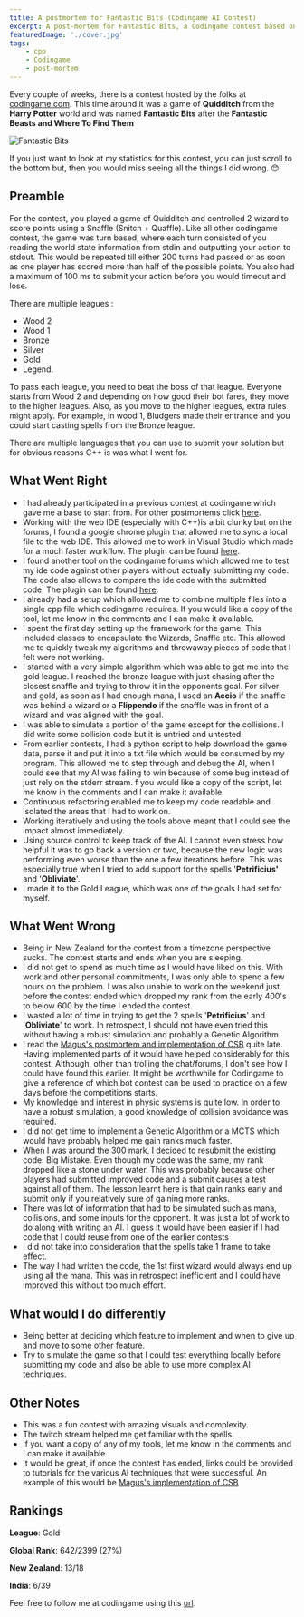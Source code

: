 ```yaml
---
title: A postmortem for Fantastic Bits (Codingame AI Contest)
excerpt: A post-mortem for Fantastic Bits, a Codingame contest based on Quidditch from Harry Potter.
featuredImage: './cover.jpg'
tags:
    - cpp
    - Codingame
    - post-mortem
---
```


Every couple of weeks, there is a contest hosted by the folks at [codingame.com](http://www.codingame.com). This time around it was a game of **Quidditch** from the **Harry Potter** world and was named **Fantastic Bits** after the **Fantastic Beasts and Where To Find Them**

![Fantastic Bits](./cover.jpg)

If you just want to look at my statistics for this contest, you can just scroll to the bottom but, then you would miss seeing all the things I did wrong. 😊

## Preamble

For the contest, you played a game of Quidditch and controlled 2 wizard to score points using a Snaffle (Snitch + Quaffle). Like all other codingame contest, the game was turn based, where each turn consisted of you reading the world state information from stdin and outputting your action to stdout. This would be repeated till either 200 turns had passed or as soon as one player has scored more than half of the possible points. You also had a maximum of 100 ms to submit your action before you would timeout and lose.

There are multiple leagues :

-   Wood 2
-   Wood 1
-   Bronze
-   Silver
-   Gold
-   Legend.

To pass each league, you need to beat the boss of that league. Everyone starts from Wood 2 and depending on how good their bot fares, they move to the higher leagues. Also, as you move to the higher leagues, extra rules might apply. For example, in wood 1, Bludgers made their entrance and you could start casting spells from the Bronze league.

There are multiple languages that you can use to submit your solution but for obvious reasons C++ is was what I went for.

## What Went Right

-   I had already participated in a previous contest at codingame which gave me a base to start from. For other postmortems click [here](/tags/codingame).
-   Working with the web IDE (especially with C++)is a bit clunky but on the forums, I found a google chrome plugin that allowed me to sync a local file to the web IDE. This allowed me to work in Visual Studio which made for a much faster workflow. The plugin can be found [here](https://www.codingame.com/forum/t/codingame-sync-beta/614/65).
-   I found another tool on the codingame forums which allowed me to test my ide code against other players without actually submitting my code. The code also allows to compare the ide code with the submitted code. The plugin can be found [here](https://www.codingame.com/forum/t/introducing-cg-spunk/1895).
-   I already had a setup which allowed me to combine multiple files into a single cpp file which codingame requires. If you would like a copy of the tool, let me know in the comments and I can make it available.
-   I spent the first day setting up the framework for the game. This included classes to encapsulate the Wizards, Snaffle etc. This allowed me to quickly tweak my algorithms and throwaway pieces of code that I felt were not working.
-   I started with a very simple algorithm which was able to get me into the gold league. I reached the bronze league with just chasing after the closest snaffle and trying to throw it in the opponents goal. For silver and gold, as soon as I had enough mana, I used an **Accio** if the snaffle was behind a wizard or a **Flippendo** if the snaffle was in front of a wizard and was aligned with the goal.
-   I was able to simulate a portion of the game except for the collisions. I did write some collision code but it is untried and untested.
-   From earlier contests, I had a python script to help download the game data, parse it and put it into a txt file which would be consumed by my program. This allowed me to step through and debug the AI, when I could see that my AI was failing to win because of some bug instead of just rely on the stderr stream. f you would like a copy of the script, let me know in the comments and I can make it available.
-   Continuous refactoring enabled me to keep my code readable and isolated the areas that I had to work on.
-   Working iteratively and using the tools above meant that I could see the impact almost immediately.
-   Using source control to keep track of the AI. I cannot even stress how helpful it was to go back a version or two, because the new logic was performing even worse than the one a few iterations before. This was especially true when I tried to add support for the spells '**Petrificius'** and '**Obliviate**'.
-   I made it to the Gold League, which was one of the goals I had set for myself.

## What Went Wrong

-   Being in New Zealand for the contest from a timezone perspective sucks. The contest starts and ends when you are sleeping.
-   I did not get to spend as much time as I would have liked on this. With work and other personal commitments, I was only able to spend a few hours on the problem. I was also unable to work on the weekend just before the contest ended which dropped my rank from the early 400's to below 600 by the time I ended the contest.
-   I wasted a lot of time in trying to get the 2 spells '**Petrificius**' and '**Obliviate**' to work. In retrospect, I should not have even tried this without having a robust simulation and probably a Genetic Algorithm.
-   I read the [Magus's postmortem and implementation of CSB](http://files.magusgeek.com/csb/csb_en.html) quite late. Having implemented parts of it would have helped considerably for this contest. Although, other than trolling the chat/forums, I don't see how I could have found this earlier. It might be worthwhile for Codingame to give a reference of which bot contest can be used to practice on a few days before the competitions starts.
-   My knowledge and interest in physic systems is quite low. In order to have a robust simulation, a good knowledge of collision avoidance was required.
-   I did not get time to implement a Genetic Algorithm or a MCTS which would have probably helped me gain ranks much faster.
-   When I was around the 300 mark, I decided to resubmit the existing code. Big Mistake. Even though my code was the same, my rank dropped like a stone under water. This was probably because other players had submitted improved code and a submit causes a test against all of them. The lesson learnt here is that gain ranks early and submit only if you relatively sure of gaining more ranks.
-   There was lot of information that had to be simulated such as mana, collisions, and some inputs for the opponent. It was just a lot of work to do along with writing an AI. I guess it would have been easier if I had code that I could reuse from one of the earlier contests
-   I did not take into consideration that the spells take 1 frame to take effect.
-   The way I had written the code, the 1st first wizard would always end up using all the mana. This was in retrospect inefficient and I could have improved this without too much effort.

## What would I do differently

-   Being better at deciding which feature to implement and when to give up and move to some other feature.
-   Try to simulate the game so that I could test everything locally before submitting my code and also be able to use more complex AI techniques.

## Other Notes

-   This was a fun contest with amazing visuals and complexity.
-   The twitch stream helped me get familiar with the spells.
-   If you want a copy of any of my tools, let me know in the comments and I can make it available.
-   It would be great, if once the contest has ended, links could be provided to tutorials for the various AI techniques that were successful. An example of this would be [Magus's implementation of CSB](http://files.magusgeek.com/csb/csb_en.html)

## Rankings

**League**: Gold

**Global Rank**: 642/2399 (27%)

**New Zealand**: 13/18

**India**: 6/39

Feel free to follow me at codingame using this [url](https://www.codingame.com/servlet/urlinvite?u=1506970).
